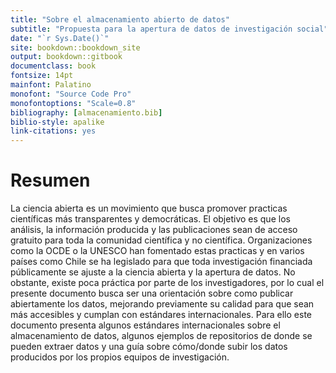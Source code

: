 ```yaml
---
title: "Sobre el almacenamiento abierto de datos"
subtitle: "Propuesta para la apertura de datos de investigación social"
date: "`r Sys.Date()`"
site: bookdown::bookdown_site
output: bookdown::gitbook
documentclass: book
fontsize: 14pt
mainfont: Palatino
monofont: "Source Code Pro"
monofontoptions: "Scale=0.8"
bibliography: [almacenamiento.bib]
biblio-style: apalike
link-citations: yes
---
```

# Resumen
 
La ciencia abierta es un movimiento que busca promover practicas científicas más transparentes y democráticas. El objetivo es que los análisis, la información producida y las publicaciones sean de acceso gratuito para toda la comunidad científica y no científica. Organizaciones como la OCDE o la UNESCO han fomentado estas practicas y en varios países como Chile se ha legislado para que toda investigación financiada públicamente se ajuste a la ciencia abierta y la apertura de datos.  No obstante, existe poca práctica por parte de los investigadores, por lo cual el presente documento busca ser una orientación sobre como publicar abiertamente los datos, mejorando previamente su calidad para que sean más accesibles y cumplan con estándares internacionales. Para ello este documento presenta algunos estándares internacionales sobre el almacenamiento de datos, algunos ejemplos de repositorios de donde se pueden extraer datos y una guía sobre cómo/donde subir los datos producidos por los propios equipos de investigación. 


